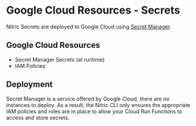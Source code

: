 
# Google Cloud Resources - Secrets

Nitric Secrets are deployed to Google Cloud using [Secret Manager](https://cloud.google.com/secret-manager).

## Google Cloud Resources

- Secret Manager Secrets (at runtime)
- IAM Policies

## Deployment

Secret Manager is a service offered by Google Cloud, there are no instances to deploy. As a result, the Nitric CLI only ensures the appropriate IAM policies and roles are in place to allow your Cloud Run Functions to access and store secrets.
